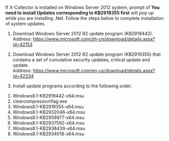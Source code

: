 If X-Collector is installed on Windows Server 2012 system, prompt of **You need to install Updates corresponding to KB2919355 first** will pop up while you are installing .Net.
Follow the steps below to complete installation of system updates.
1. Download Windows Server 2012 R2 update program (KB2919442).<br/>
Address: https://www.microsoft.com/zh-cn/download/details.aspx?id=42153

2. Download Windows Server 2012 R2 update program (KB2919355) that contains a set of cumulative security updates, critical update and update.<br/>
Address: https://www.microsoft.com/en-us/download/details.aspx?id=42334

3. Install update programs according to the following order.
<ol>
<li>Windows8.1-KB2919442-x64.msu</li>
<li>clearcompressionflag.exe</li>
<li>Windows8.1-KB2919355-x64.msu</li>
<li>Windows8.1-KB2932046-x64.msu</li>
<li>Windows8.1-KB2959977-x64.msu</li>
<li>Windows8.1-KB2937592-x64.msu</li>
<li>Windows8.1-KB2938439-x64.msu</li>
<li>Windows8.1-KB2934018-x64.msu</li>
</ol>